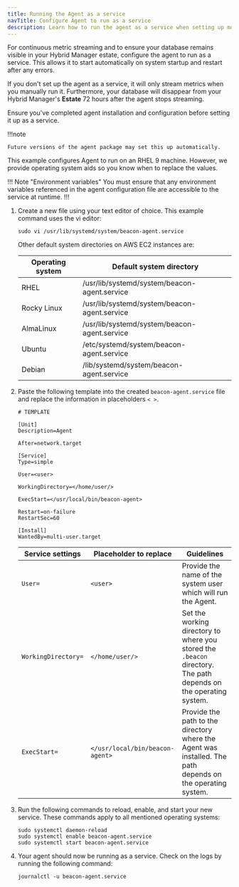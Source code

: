 ```yaml
---
title: Running the Agent as a service
navTitle: Configure Agent to run as a service
description: Learn how to run the agent as a service when setting up monitoring with Hybrid Manager.
---
```


For continuous metric streaming and to ensure your database remains visible in your Hybrid Manager estate, configure the agent to run as a service. This allows it to start automatically on system startup and restart after any errors.

If you don't set up the agent as a service, it will only stream metrics when you manually run it. Furthermore, your database will disappear from your Hybrid Manager's **Estate** 72 hours after the agent stops streaming. 

Ensure you've completed agent installation and configuration before setting it up as a service.

!!!note

    Future versions of the agent package may set this up automatically.

This example configures Agent to run on an RHEL 9 machine. However, we provide operating system aids so you know when to replace the values.

!!! Note "Environment variables"
You must ensure that any environment variables referenced in the agent configuration file are accessible to the service at runtime.
!!!

1.  Create a new file using your text editor of choice. This example command uses the vi editor:

    ```
    sudo vi /usr/lib/systemd/system/beacon-agent.service
    ```

    Other default system directories on AWS EC2 instances are: 

    | Operating system | Default system directory                     |
    | ---------------- | -------------------------------------------- |
    | RHEL             | /usr/lib/systemd/system/beacon-agent.service |
    | Rocky Linux      | /usr/lib/systemd/system/beacon-agent.service |
    | AlmaLinux        | /usr/lib/systemd/system/beacon-agent.service |
    | Ubuntu           | /etc/systemd/system/beacon-agent.service     |
    | Debian           | /lib/systemd/system/beacon-agent.service     |

2.  Paste the following template into the created `beacon-agent.service` file and replace the information in placeholders `< >`.

    ```
    # TEMPLATE 

    [Unit]
    Description=Agent

    After=network.target

    [Service]
    Type=simple

    User=<user>

    WorkingDirectory=</home/user/>

    ExecStart=</usr/local/bin/beacon-agent>

    Restart=on-failure
    RestartSec=60

    [Install]
    WantedBy=multi-user.target
    ```

    | Service settings    | Placeholder to replace          | Guidelines                                                                                                        |
    | ------------------- | ------------------------------- | ----------------------------------------------------------------------------------------------------------------- |
    | `User=`             | `<user>`                        | Provide the name of the system user which will run the Agent.                                              |
    | `WorkingDirectory=` | `</home/user/>`                 | Set the working directory to where you stored the `.beacon` directory. The path depends on the operating system.  |
    | `ExecStart=`        | `</usr/local/bin/beacon-agent>` | Provide the path to the directory where the Agent was installed. The path depends on the operating system. |

3.  Run the following commands to reload, enable, and start your new service. These commands apply to all mentioned operating systems:

    ```
    sudo systemctl daemon-reload
    sudo systemctl enable beacon-agent.service
    sudo systemctl start beacon-agent.service
    ```

4.  Your agent should now be running as a service. Check on the logs by running the following command:

    ```
    journalctl -u beacon-agent.service
    ```

